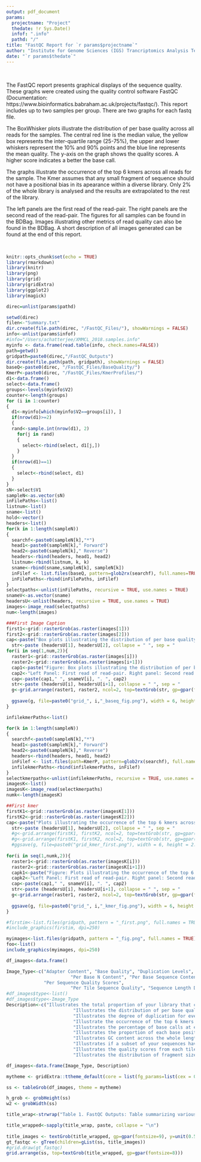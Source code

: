 ```yaml
---
output: pdf_document
params:
  projectname: "Project"
  thedate: !r Sys.Date()
  infof: ".info"
  pathd: "/"
title: "FastQC Report for `r params$projectname`"
author: "Institute for Genome Sciences (IGS) Trancriptomics Analysis Team"
date: "`r params$thedate`"
---
```

\  

The FastQC report presents graphical displays of the sequence quality. These graphs were created
using the quality control software FastQC (Documentation:
https://www.bioinformatics.babraham.ac.uk/projects/fastqc/). This report includes up to two
samples per group. There are two graphs for each fastq file.

The BoxWhisker plots illustrate the distribution of per base quality across all reads for the
samples. The central red line is the median value, the yellow box represents the inter-quartile
range (25-75%), the upper and lower whiskers represent the 10% and 90% points and the blue line
represents the mean quality. The y-axis on the graph shows the quality scores. A higher score
indicates a better the base call.

The graphs illustrate the occurrence of the top 6 kmers across all reads for the sample. The Kmer
assumes that any small fragment of sequence should not have a positional bias in its apearance
within a diverse library. Only 2% of the whole library is analysed and the results are
extrapolated to the rest of the library.

The left panels are the first read of the read-pair. The right panels are the second read of the
read-pair. The figures for all samples can be found in the BDBag. Images illustrating other
metrics of read quality can also be found in the BDBag. A short description of all images
generated can be found at the end of this report.

\  
```r
knitr::opts_chunk$set(echo = TRUE)
library(rmarkdown)
library(knitr)
library(png)
library(grid)
library(gridExtra)
library(ggplot2)
library(magick)
```

```r
direc=unlist(params$pathd)
```

```r
setwd(direc)
filen<-"Summary.txt"
dir.create(file.path(direc, "/FastQC_Files/"), showWarnings = FALSE)
info<-unlist(params$infof)
#info="/Users/achatterjee/XMMCL_2018.samples.info"
myinfo <- data.frame(read.table(info, check.names=FALSE))
path=getwd()
gridpath=paste0(direc,"/FastQC_Outputs")
dir.create(file.path(path, gridpath), showWarnings = FALSE)
baseQ<-paste0(direc, "/FastQC_Files/BaseQuality/")
KmerP<-paste0(direc, "/FastQC_Files/KmerProfiles/")
d1<-data.frame()
select<-data.frame()
groups<-levels(myinfo$V2)
counter<-length(groups)
for (i in 1:counter)
{
  d1<-myinfo[which(myinfo$V2==groups[i]), ]
  if(nrow(d1)>=2)
  {
  rand<-sample.int(nrow(d1), 2)
    for(j in rand)
    {
      select<-rbind(select, d1[j,])
    }
  }
  if(nrow(d1)==1)
  {
    select<-rbind(select, d1)
  }
}
sN<-select$V1
sampleN<-as.vector(sN)
inFilePaths<-list()
listnum<-list()
sname<-list()
hold<-vector()
headers<-list()
for(k in 1:length(sampleN))
{
  searchf<-paste0(sampleN[k],"*")
  head1<-paste0(sampleN[k]," Forward")
  head2<-paste0(sampleN[k]," Reverse")
  headers<-rbind(headers, head1, head2)
  listnum<-rbind(listnum, k, k)
  sname<-rbind(sname,sampleN[k], sampleN[k])
  inFilef <- list.files(baseQ, pattern=glob2rx(searchf), full.names=TRUE)
  inFilePaths<-rbind(inFilePaths, inFilef)
}
selectpaths<-unlist(inFilePaths, recursive = TRUE, use.names = TRUE)
snameV<-as.vector(sname)
headersU<-unlist(headers, recursive = TRUE, use.names = TRUE)
images<-image_read(selectpaths)
num<-length(images)

###First Image Caption
first1<-grid::rasterGrob(as.raster(images[1]))
first2<-grid::rasterGrob(as.raster(images[2]))
cap<-paste("Box plots illustrating the distribution of per base quality across all reads for sample. Left Panel: First read of read-pair. Right panel: Second read of read-pair")
  str<-paste (headersU[1], headersU[2], collapse = " ", sep = "                                                                                ")
for(i in seq(1,num,2)){
  raster1<-grid::rasterGrob(as.raster(images[i]))
  raster2<-grid::rasterGrob(as.raster(images[i+1]))
  cap1<-paste("Figure: Box plots illustrating the distribution of per base quality across all reads for sample")
  cap2<-"Left Panel: First read of read-pair. Right panel: Second read of read-pair"
  cap<-paste(cap1," ", snameV[i], ". ", cap2)
  str<-paste (headersU[i], headersU[i+1], collapse = " ", sep = "                                                                                ")
  g<-grid.arrange(raster1, raster2, ncol=2, top=textGrob(str, gp=gpar(fontface = 3L, fontsize=5)))
  
  ggsave(g, file=paste0("grid_", i,"_baseq_fig.png"), width = 6, height = 2.5, path=gridpath)
}

```

```r
infilekmerPaths<-list()

for(k in 1:length(sampleN))
{
  searchf<-paste0(sampleN[k],"*")
  head1<-paste0(sampleN[k]," Forward")
  head2<-paste0(sampleN[k]," Reverse")
  headers<-rbind(headers, head1, head2)
  inFilef <- list.files(path=KmerP, pattern=glob2rx(searchf), full.names=TRUE)
  infilekmerPaths<-rbind(infilekmerPaths, inFilef)
}
selectkmerpaths<-unlist(infilekmerPaths, recursive = TRUE, use.names = TRUE)
imagesK<-list()
imagesK<-image_read(selectkmerpaths)
numk<-length(imagesK)

##First kmer
firstK1<-grid::rasterGrob(as.raster(imagesK[1]))
firstK2<-grid::rasterGrob(as.raster(imagesK[2]))
cap<-paste("Plots illustrating the occurrence of the top 6 kmers across all reads for sample. Left Panel: First read of read-pair. Right panel: Second read of read-pair")
  str<-paste (headersU[1], headersU[2], collapse = " ", sep = "                                                                                ")
  #g<-grid.arrange(firstK1, firstK2, ncol=2, top=textGrob(str, gp=gpar(fontface = 3L, fontsize=5)), bottom = textGrob(cap, gp = gpar(fontface = 3L, fontsize = 5)))
  #g<-grid.arrange(firstK1, firstK2, ncol=2, top=textGrob(str, gp=gpar(fontface = 3L, fontsize=5)))
  #ggsave(g, file=paste0("grid_kmer_first.png"), width = 6, height = 2.5, path=gridpath)
  
for(i in seq(1,numk,2)){
  raster1<-grid::rasterGrob(as.raster(imagesK[i]))
  raster2<-grid::rasterGrob(as.raster(imagesK[i+1]))
  capk1<-paste("Figure: Plots illustrating the occurrence of the top 6 kmers across all reads for sample")
  capk2<-"Left Panel: First read of read-pair. Right panel: Second read of read-pair"
  cap<-paste(cap1," ", snameV[i], ". ", cap2)
  str<-paste (headersU[i], headersU[i+1], collapse = " ", sep = "                                                                                ")
  g<-grid.arrange(raster1, raster2, ncol=2, top=textGrob(str, gp=gpar(fontface = 3L, fontsize=5)))
  
  ggsave(g, file=paste0("grid_", i,"_kmer_fig.png"), width = 6, height = 2.5, path=gridpath)
}
```

```r
#firstim<-list.files(gridpath, pattern = "_first.png", full.names = TRUE)
#include_graphics(firstim, dpi=250)
```

```r
myimages<-list.files(gridpath, pattern = "_fig.png", full.names = TRUE)
foo<-list()
include_graphics(myimages, dpi=250)
```
\newpage
```r
df_images<-data.frame()

Image_Type<-c("Adapter Content", "Base Quality", "Duplication Levels", "Kmer Profiles",
                        "Per Base N Content", "Per Base Sequence Content", "Per Sequence GC Content",
              "Per Sequence Quality Scores",
                        "Per Tile Sequence Quality", "Sequence Length Distribution")
#df_images$type<-list()
#df_images$type<-Image_Type
Description<-c("Illustrates the total proportion of your library that contains Adapter Kmers",
                         "Illustrates the distribution of per base quality across all reads for the samples",
                         "Illustrates the degree of duplication for every sequence in a library",
                         "Illustrate the occurrence of the top 6 kmers across all reads for the sample",
                         "Illustrates the percentage of base calls at each position for which an N was called",
                         "Illustrates the proportion of each base position for which each of the four normal DNA bases has been called.",
                         "Illustrates GC content across the whole length of each sequence",
                         "Illustrates if a subset of your sequences have universally low quality values",
                         "Illustrates the quality scores from each tile across all the bases",
                         "Illustrates the distribution of fragment sizes")

df_images<-data.frame(Image_Type, Description)

mytheme <- gridExtra::ttheme_default(core = list(fg_params=list(cex = 0.5, fontface="plain")),colhead = list(fg_params=list(cex = 0.5, fontface="bold")),rowhead = list(fg_params=list(cex = 0.5, fontface="bold")))

ss <- tableGrob(df_images, theme = mytheme)

h_grob <- grobHeight(ss)
w2 <- grobWidth(ss)

title_wrap<-strwrap("Table 1. FastQC Outputs: Table summarizing various outputs generated by FastQC that can be found in the BDBag", width = 100, simplify = F)

title_wrapped<-sapply(title_wrap, paste, collapse = "\n")
  
title_images <- textGrob(title_wrapped, gp=gpar(fontsize=9), y=unit(0.5,"npc")+ 0.75*h_grob, vjust=0)
gt_fastqc <- gTree(children=gList(ss, title_images))
#grid.draw(gt_fastqc)
grid.arrange(ss, top=textGrob(title_wrapped, gp=gpar(fontsize=8)))
```

